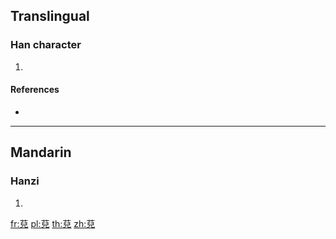{{character info/new}}
==Translingual==

===Han character===
{{Han char|rn=140|rad=艸|as=08|sn=14|four=|canj=THXU}}

# {{defn|Han|sort=艸08}}

====References====
* {{Han ref|kx=1042.250|dkj=31319|dj=1500.270|hdz=53235.140|uh=8416|ud=33814}}

----

==Mandarin==

===Hanzi===
{{cmn-hanzi|pin=[[wǎn]] ([[wan3]])|wg=wan<sup>3</sup>}}

# {{defn|lang=cmn|sort=艸08}}

[[fr:萖]]
[[pl:萖]]
[[th:萖]]
[[zh:萖]]